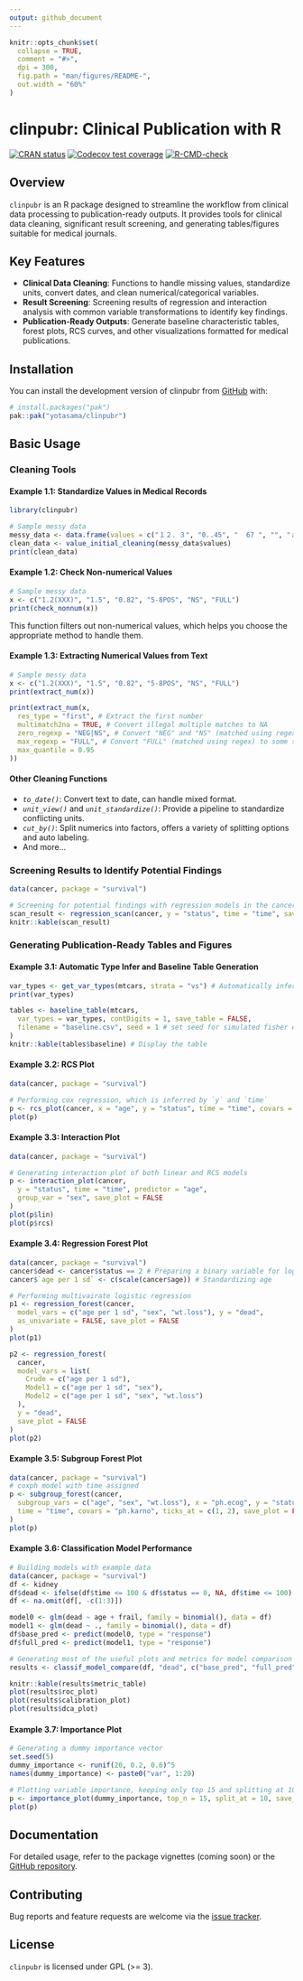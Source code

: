 ```yaml
---
output: github_document
---
```


<!-- README.md is generated from README.Rmd. Please edit that file -->

```r
knitr::opts_chunk$set(
  collapse = TRUE,
  comment = "#>",
  dpi = 300,
  fig.path = "man/figures/README-",
  out.width = "60%"
)
```

# clinpubr: Clinical Publication with R

<!-- badges: start -->
[![CRAN status](https://www.r-pkg.org/badges/version/clinpubr)](https://CRAN.R-project.org/package=clinpubr)
[![Codecov test coverage](https://codecov.io/gh/yotasama/clinpubr/graph/badge.svg)](https://app.codecov.io/gh/yotasama/clinpubr)
[![R-CMD-check](https://github.com/yotasama/clinpubr/actions/workflows/R-CMD-check.yaml/badge.svg)](https://github.com/yotasama/clinpubr/actions/workflows/R-CMD-check.yaml)
<!-- badges: end -->

## Overview
`clinpubr` is an R package designed to streamline the workflow from clinical data processing to publication-ready outputs. It provides tools for clinical data cleaning, significant result screening, and generating tables/figures suitable for medical journals.

## Key Features
- **Clinical Data Cleaning**: Functions to handle missing values, standardize units, convert dates, and clean numerical/categorical variables.  
- **Result Screening**: Screening results of regression and interaction analysis with common variable transformations to identify key findings.  
- **Publication-Ready Outputs**: Generate baseline characteristic tables, forest plots, RCS curves, and other visualizations formatted for medical publications.  

## Installation

You can install the development version of clinpubr from [GitHub](https://github.com/) with:

``` r
# install.packages("pak")
pak::pak("yotasama/clinpubr")
```

## Basic Usage
### Cleaning Tools
#### Example 1.1: Standardize Values in Medical Records
```r
library(clinpubr)

# Sample messy data
messy_data <- data.frame(values = c("１２．３", "0..45", "  67 ", "", "ａｂａｎｄｏｎ"))
clean_data <- value_initial_cleaning(messy_data$values)
print(clean_data)
```

#### Example 1.2: Check Non-numerical Values
```r
# Sample messy data
x <- c("1.2(XXX)", "1.5", "0.82", "5-8POS", "NS", "FULL")
print(check_nonnum(x))
```
This function filters out non-numerical values, which helps you choose the
appropriate method to handle them. 

#### Example 1.3: Extracting Numerical Values from Text
```r
# Sample messy data
x <- c("1.2(XXX)", "1.5", "0.82", "5-8POS", "NS", "FULL")
print(extract_num(x))

print(extract_num(x,
  res_type = "first", # Extract the first number
  multimatch2na = TRUE, # Convert illegal multiple matches to NA
  zero_regexp = "NEG|NS", # Convert "NEG" and "NS" (matched using regex) to 0
  max_regexp = "FULL", # Convert "FULL" (matched using regex) to some specified quantile
  max_quantile = 0.95
))
```

#### Other Cleaning Functions
- *`to_date()`*: Convert text to date, can handle mixed format. 
- *`unit_view()`* and *`unit_standardize()`*: Provide a pipeline to standardize conflicting units.  
- *`cut_by()`*: Split numerics into factors, offers a variety of splitting options and auto labeling.  
- And more...  

### Screening Results to Identify Potential Findings
```r
data(cancer, package = "survival")

# Screening for potential findings with regression models in the cancer dataset
scan_result <- regression_scan(cancer, y = "status", time = "time", save_table = FALSE)
knitr::kable(scan_result)
```

### Generating Publication-Ready Tables and Figures
#### Example 3.1: Automatic Type Infer and Baseline Table Generation
```r
var_types <- get_var_types(mtcars, strata = "vs") # Automatically infer variable types
print(var_types)

tables <- baseline_table(mtcars,
  var_types = var_types, contDigits = 1, save_table = FALSE,
  filename = "baseline.csv", seed = 1 # set seed for simulated fisher exact test
)
knitr::kable(tables$baseline) # Display the table
```

#### Example 3.2: RCS Plot
```r
data(cancer, package = "survival")

# Performing cox regression, which is inferred by `y` and `time`
p <- rcs_plot(cancer, x = "age", y = "status", time = "time", covars = c("sex", "ph.karno"), save_plot = FALSE)
plot(p)
```

#### Example 3.3: Interaction Plot
```r
data(cancer, package = "survival")

# Generating interaction plot of both linear and RCS models
p <- interaction_plot(cancer,
  y = "status", time = "time", predictor = "age",
  group_var = "sex", save_plot = FALSE
)
plot(p$lin)
plot(p$rcs)
```

#### Example 3.4: Regression Forest Plot
```r
data(cancer, package = "survival")
cancer$dead <- cancer$status == 2 # Preparing a binary variable for logistic regression
cancer$`age per 1 sd` <- c(scale(cancer$age)) # Standardizing age

# Performing multivairate logistic regression
p1 <- regression_forest(cancer,
  model_vars = c("age per 1 sd", "sex", "wt.loss"), y = "dead",
  as_univariate = FALSE, save_plot = FALSE
)
plot(p1)

p2 <- regression_forest(
  cancer,
  model_vars = list(
    Crude = c("age per 1 sd"),
    Model1 = c("age per 1 sd", "sex"),
    Model2 = c("age per 1 sd", "sex", "wt.loss")
  ),
  y = "dead",
  save_plot = FALSE
)
plot(p2)
```

#### Example 3.5: Subgroup Forest Plot
```r
data(cancer, package = "survival")
# coxph model with time assigned
p <- subgroup_forest(cancer,
  subgroup_vars = c("age", "sex", "wt.loss"), x = "ph.ecog", y = "status",
  time = "time", covars = "ph.karno", ticks_at = c(1, 2), save_plot = FALSE
)
plot(p)
```

#### Example 3.6: Classification Model Performance
```r
# Building models with example data
data(cancer, package = "survival")
df <- kidney
df$dead <- ifelse(df$time <= 100 & df$status == 0, NA, df$time <= 100)
df <- na.omit(df[, -c(1:3)])

model0 <- glm(dead ~ age + frail, family = binomial(), data = df)
model1 <- glm(dead ~ ., family = binomial(), data = df)
df$base_pred <- predict(model0, type = "response")
df$full_pred <- predict(model1, type = "response")

# Generating most of the useful plots and metrics for model comparison
results <- classif_model_compare(df, "dead", c("base_pred", "full_pred"), save_output = FALSE)

knitr::kable(results$metric_table)
plot(results$roc_plot)
plot(results$calibration_plot)
plot(results$dca_plot)
```

#### Example 3.7: Importance Plot
```r
# Generating a dummy importance vector
set.seed(5)
dummy_importance <- runif(20, 0.2, 0.6)^5
names(dummy_importance) <- paste0("var", 1:20)

# Plotting variable importance, keeping only top 15 and splitting at 10
p <- importance_plot(dummy_importance, top_n = 15, split_at = 10, save_plot = FALSE)
plot(p)
```

## Documentation
For detailed usage, refer to the package vignettes (coming soon) or the [GitHub repository](https://github.com/yotasama/clinpubr).

## Contributing
Bug reports and feature requests are welcome via the [issue tracker](https://github.com/yotasama/clinpubr/issues).

## License
`clinpubr` is licensed under GPL (>= 3).